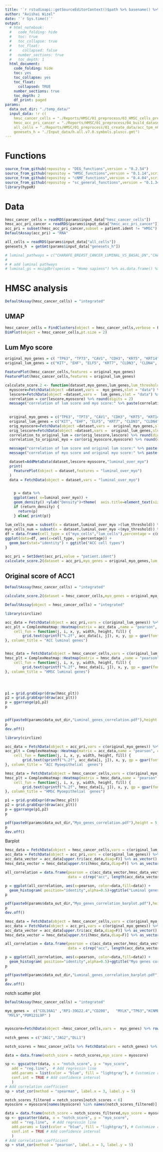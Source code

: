 ```yaml
---
title: '`r rstudioapi::getSourceEditorContext()$path %>% basename() %>% gsub(pattern = "\\.Rmd",replacement = "")`' 
author: "Avishai Wizel"
date: '`r Sys.time()`'
output:
  # html_notebook: 
  #   code_folding: hide
  #   toc: true
  #   toc_collapse: true
  #   toc_float:
  #     collapsed: false
  #   number_sections: true
  #   toc_depth: 1
  html_document: 
    code_folding: hide
    toc: yes
    toc_collapse: yes
    toc_float: 
      collapsed: TRUE
    number_sections: true
    toc_depth: 2
    df_print: paged
params: 
  data_out_dir: "./temp_data/" 
  input_data: !r c(
    hmsc_cancer_cells = "./Reports/HMSC/01_preprocess/03_HMSC_cells_preprocess/acc1_cancer_cells_2500features_integrated_V5.RDS",
    hmsc_acc_pri_cancer = "./Reports/HMSC/01_preprocess/04_build_datasets/hmsc_acc_pri_cancer_processed.RDS",
    all_cells = "./Reports/HMSC/01_preprocess/01_create_data/acc_tpm_nCount_mito_no146_15k_with_ACC1.RDS",
    genesets_h = "./Input_data/h.all.v7.0.symbols.pluscc.gmt")
---
```





# Functions

```r
source_from_github(repositoy = "DEG_functions",version = "0.2.54")
source_from_github(repositoy = "HMSC_functions",version = "0.1.14",script_name = "functions.R")
source_from_github(repositoy = "cNMF_functions",version = "0.4.04",script_name = "cnmf_functions_V3.R")
source_from_github(repositoy = "sc_general_functions",version = "0.1.34",script_name = "functions.R")
library(hypeR)

```

# Data

```r


hmsc_cancer_cells = readRDS(params$input_data["hmsc_cancer_cells"])
hmsc_acc_pri_cancer = readRDS(params$input_data["hmsc_acc_pri_cancer"])
acc_pri = subset(hmsc_acc_pri_cancer,subset = patient.ident != "HMSC")
DefaultAssay(acc_pri) = "RNA"

all_cells = readRDS(params$input_data["all_cells"])
genesets_h  = getGmt(params$input_data["genesets_h"])

# luminal_pathways = c("CHARAFE_BREAST_CANCER_LUMINAL_VS_BASAL_DN","CHARAFE_BREAST_CANCER_LUMINAL_VS_BASAL_UP","CHARAFE_BREAST_CANCER_LUMINAL_VS_MESENCHYMAL_DN","CHARAFE_BREAST_CANCER_LUMINAL_VS_MESENCHYMAL_UP","HUPER_BREAST_BASAL_VS_LUMINAL_DN","LIM_MAMMARY_LUMINAL_PROGENITOR_UP","SMID_BREAST_CANCER_LUMINAL_B_UP" )
# 
# # add luminal pathways
# luminal_gs = msigdbr(species = "Homo sapiens") %>% as.data.frame() %>% dplyr::filter(gs_name %in% luminal_pathways)%>% dplyr::distinct(gs_name, gene_symbol) %>% as.data.frame()
```




# HMSC analysis 
```r
DefaultAssay(hmsc_cancer_cells) = "integrated"
```

## UMAP 

```r
hmsc_cancer_cells = FindClusters(object = hmsc_cancer_cells,verbose = F,resolution = 0.5)
DimPlot(object = hmsc_cancer_cells,pt.size = 2)
```


## Lum Myo score

```r
original_myo_genes = c( "TP63", "TP73", "CAV1", "CDH3", "KRT5", "KRT14", "ACTA2", "TAGLN", "MYLK", "DKK3")
original_lum_genes = c("KIT", "EHF", "ELF5", "KRT7", "CLDN3", "CLDN4", "CD24", "LGALS3", "LCN2", "SLPI" )
```



```r
FeaturePlot(hmsc_cancer_cells,features = original_myo_genes)
FeaturePlot(hmsc_cancer_cells,features = original_lum_genes)

```

```r
calculate_score.2 <- function(dataset,myo_genes,lum_genes,lum_threshold =1 , myo_threshold = -1, return_density = F) {
  myoscore=FetchData(object =dataset,vars =  myo_genes,slot = "data") %>% rowMeans()
  lescore=FetchData(object =dataset,vars =  lum_genes,slot = "data") %>% rowMeans()
  correlation = cor(lescore,myoscore) %>% round(digits = 2)
  message("correlation of lum score and myo score:" %>% paste(correlation))
  
  
  original_myo_genes = c("TP63", "TP73", "CAV1", "CDH3", "KRT5", "KRT14", "ACTA2", "TAGLN", "MYLK", "DKK3")
  original_lum_genes = c("KIT", "EHF", "ELF5", "KRT7", "CLDN3", "CLDN4", "CD24", "LGALS3", "LCN2", "SLPI")
  orig_myoscore=FetchData(object =dataset,vars =  original_myo_genes,slot = "data") %>% rowMeans()
  orig_lescore=FetchData(object =dataset,vars =  original_lum_genes,slot = "data") %>% rowMeans()
  correlation_to_original_lum = cor(orig_lescore,lescore) %>% round(digits = 2)
  correlation_to_original_myo = cor(orig_myoscore,myoscore) %>% round(digits = 2)

  message("correlation of lum score and original lum score:" %>% paste(correlation_to_original_lum))
  message("correlation of myo score and original myo score:" %>% paste(correlation_to_original_myo))

  dataset=AddMetaData(dataset,lescore-myoscore,"luminal_over_myo")
  print(
    FeaturePlot(object = dataset,features = "luminal_over_myo")
  )
  data = FetchData(object = dataset,vars = "luminal_over_myo")

  
    p = data %>% 
    ggplot(aes( x=luminal_over_myo)) + 
    geom_density() +ylab("Density")+theme(  axis.title=element_text(size=12,face="bold"))+ xlab("Luminal-Myoepithelial spectrum")
    if (return_density) {
      return(p)
    } else{ print(p)}
  
lum_cells_num = subset(x = dataset,luminal_over_myo >(lum_threshold)) %>% ncol() /ncol(dataset)
myo_cells_num = subset(x = dataset,luminal_over_myo <(myo_threshold)) %>% ncol()/ncol(dataset)
df = data.frame(cell_type = c("myo_cells","lum_cells"),percentage = c(myo_cells_num,lum_cells_num))
ggplot(data=df, aes(x=cell_type, y=percentage)) +
  geom_bar(stat="identity") + ggtitle("ACC cell types")
}

```


```r
acc_pri = SetIdent(acc_pri,value = "patient.ident")
calculate_score.2(dataset = acc_pri,myo_genes = original_myo_genes,lum_genes = original_lum_genes)
```




## Original score of ACC1



```r
DefaultAssay(hmsc_cancer_cells) = "integrated"
```

```r
calculate_score.2(dataset = hmsc_cancer_cells,myo_genes = original_myo_genes,lum_genes = original_lum_genes,lum_threshold = 0,myo_threshold = 0)

```




```r
DefaultAssay(object = hmsc_cancer_cells) = "integrated"
```

```r
library(circlize)

acc_data = FetchData(object = acc_pri,vars = c(original_lum_genes)) %>% cor()
acc_plt = ComplexHeatmap::Heatmap(matrix = acc_data ,name = "pearson", col = colorRamp2(seq(-1, 1, length = 3), c("blue", "#EEEEEE", "red")), heatmap_legend_param = list(at = c(-1, 0, 1)),
    cell_fun = function(j, i, x, y, width, height, fill) {
        grid.text(sprintf("%.2f", acc_data[i, j]), x, y, gp = gpar(fontsize = 7))
}, column_title = "ACC luminal genes")


hmsc_data = FetchData(object = hmsc_cancer_cells,vars = c(original_lum_genes)) %>% cor()
hmsc_plt = ComplexHeatmap::Heatmap(matrix = hmsc_data ,name = "pearson", col = colorRamp2(seq(-1, 1, length = 3), c("blue", "#EEEEEE", "red")), heatmap_legend_param = list(at = c(-1, 0, 1)),
    cell_fun = function(j, i, x, y, width, height, fill) {
        grid.text(sprintf("%.2f", hmsc_data[i, j]), x, y, gp = gpar(fontsize = 7))
}, column_title = "HMSC luminal genes")




p1 = grid.grabExpr(draw(hmsc_plt))
p2 = grid.grabExpr(draw(acc_plt))
p = ggarrange(p1,p2)
p



```


```r
pdf(paste0(params$data_out_dir,"Luminal_genes_correlation.pdf"),height = 5,width = 10)
p
dev.off()

```

```r
library(circlize)

acc_data = FetchData(object = acc_pri,vars = c(original_myo_genes)) %>% cor()
acc_plt = ComplexHeatmap::Heatmap(matrix = acc_data,name = "pearson", col = colorRamp2(seq(-1, 1, length = 3), c("blue", "#EEEEEE", "red")), heatmap_legend_param = list(at = c(-1, 0, 1)),
    cell_fun = function(j, i, x, y, width, height, fill) {
        grid.text(sprintf("%.2f", acc_data[i, j]), x, y, gp = gpar(fontsize = 7))
}, column_title = "ACC Myoepithelial  genes")

hmsc_data = FetchData(object = hmsc_cancer_cells,vars = c(original_myo_genes)) %>% cor()
hmsc_plt = ComplexHeatmap::Heatmap(matrix = hmsc_data,name = "pearson", col = colorRamp2(seq(-1, 1, length = 3), c("blue", "#EEEEEE", "red")), heatmap_legend_param = list(at = c(-1, 0, 1)),
    cell_fun = function(j, i, x, y, width, height, fill) {
        grid.text(sprintf("%.2f", hmsc_data[i, j]), x, y, gp = gpar(fontsize = 7))
}, column_title = "HMSC Myoepithelial  genes")

p1 = grid.grabExpr(draw(hmsc_plt))
p2 = grid.grabExpr(draw(acc_plt))
p = ggarrange(p1,p2)
p
```
```r
pdf(paste0(params$data_out_dir,"Myo_genes_correlation.pdf"),height = 5,width = 10)
p
dev.off()

```

Barplot

```r
hmsc_data = FetchData(object = hmsc_cancer_cells,vars = c(original_lum_genes)) %>% cor()
acc_data = FetchData(object = acc_pri,vars = c(original_lum_genes)) %>% cor()
acc_data_vector = acc_data[upper.tri(acc_data,diag=F)] %>% as_vector()
hmsc_data_vector = hmsc_data[upper.tri(hmsc_data,diag=F)] %>% as_vector()

all_correlation = data.frame(pearson = c(acc_data_vector,hmsc_data_vector),
                             data = c(rep("acc", length(acc_data_vector)), rep("hmsc", length(hmsc_data_vector))))

p = ggplot(all_correlation, aes(x=pearson, color=data,fill=data)) +
  geom_histogram( position="identity",alpha=0.5)+ggtitle("Luminal genes correlations")
p
```

```r
pdf(paste0(params$data_out_dir,"Myo_genes_correlation_barplot.pdf"),height = 5,width = 10)
p
dev.off()

```


```r
hmsc_data = FetchData(object = hmsc_cancer_cells,vars = c(original_myo_genes)) %>% cor()
acc_data = FetchData(object = acc_pri,vars = c(original_myo_genes)) %>% cor()
acc_data_vector = acc_data[upper.tri(acc_data,diag=F)] %>% as_vector()
hmsc_data_vector = hmsc_data[upper.tri(hmsc_data,diag=F)] %>% as_vector()

all_correlation = data.frame(pearson = c(acc_data_vector,hmsc_data_vector),
                             data = c(rep("acc", length(acc_data_vector)), rep("hmsc", length(hmsc_data_vector))))

p = ggplot(all_correlation, aes(x=pearson, color=data,fill=data)) +
  geom_histogram( position="identity",alpha=0.5)+ggtitle("Myo genes correlations")
p
```



```r
pdf(paste0(params$data_out_dir,"Luminal_genes_correlation_barplot.pdf"),height = 5,width = 10)
p
dev.off()

```

notch scatter plot

```r
DefaultAssay(hmsc_cancer_cells) = "integrated"
```

```r

myo_genes =  c("COL16A1" ,"RP1-39G22.4","CD200",   "MYLK","TP63","KCNMB1",  "ADAMTS2", "CLIC3",   "SNCG","ACTA2",   "TAGLN","CNN1" ,"MIR7974",  
 "MYL9","POM121L9P" )


myoscore=FetchData(object =hmsc_cancer_cells,vars =  myo_genes) %>% rowMeans()
  
notch_genes = c("JAG1","JAG2","DLL1")

notch_scores = hmsc_cancer_cells %>% FetchData(vars = notch_genes) %>% rowMeans()

data = data.frame(notch_score = notch_scores,myo_score = myoscore)
```


```r
sp <- ggscatter(data, x = "notch_score", y = "myo_score",
   add = "reg.line",  # Add regressin line
   add.params = list(color = "blue", fill = "lightgray"), # Customize reg. line
   conf.int = TRUE # Add confidence interval
   )
# Add correlation coefficient
sp + stat_cor(method = "spearman", label.x = 3, label.y = 5)

```

```r
notch_scores_filtered = notch_scores[notch_scores < 6]
myoscore = myoscore[names(myoscore) %in% names(notch_scores_filtered)]

data = data.frame(notch_score = notch_scores_filtered,myo_score = myoscore)
sp <- ggscatter(data, x = "notch_score", y = "myo_score",
   add = "reg.line",  # Add regressin line
   add.params = list(color = "blue", fill = "lightgray"), # Customize reg. line
   conf.int = TRUE # Add confidence interval
   )
# Add correlation coefficient
sp + stat_cor(method = "pearson", label.x = 3, label.y = 5)

```



